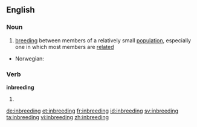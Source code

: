 ==English==

===Noun===
{{wikipedia}}
{{en-noun|-}}

#{{biology}} [[breeding]] between members of a relatively small [[population]], especially one in which most members are [[related]]

{{trans-top|breeding between family members}}
* Norwegian: {{t|no|innavl|m}}
{{trans-mid}}
{{trans-bottom}}

===Verb===
'''inbreeding'''

# {{present participle of|inbreed}}

[[de:inbreeding]]
[[et:inbreeding]]
[[fr:inbreeding]]
[[id:inbreeding]]
[[sv:inbreeding]]
[[ta:inbreeding]]
[[vi:inbreeding]]
[[zh:inbreeding]]
